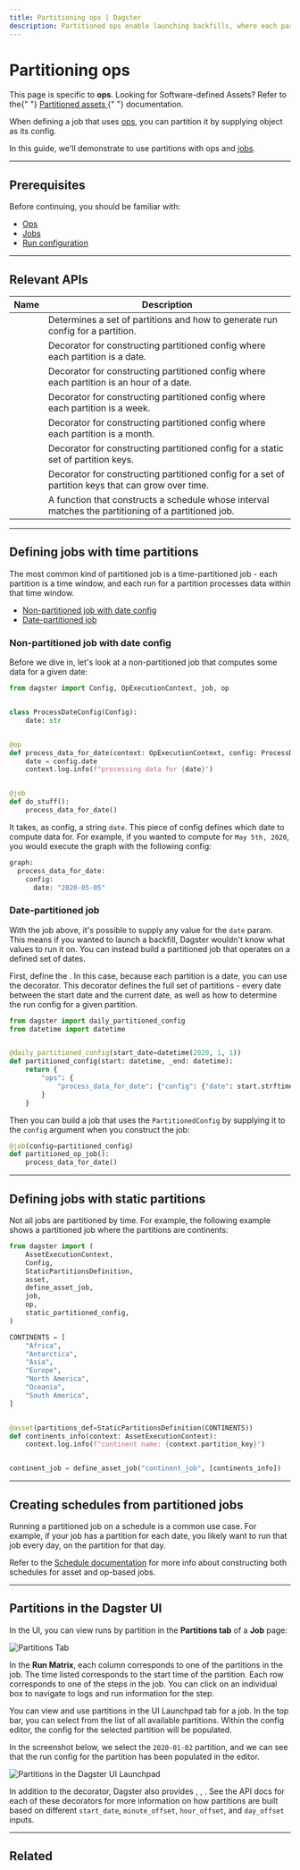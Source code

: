 ```yaml
---
title: Partitioning ops | Dagster
description: Partitioned ops enable launching backfills, where each partition processes a subset of data.
---
```


# Partitioning ops

<Note>
  This page is specific to <strong>ops</strong>. Looking for Software-defined
  Assets? Refer to the{" "}
  <a href="/concepts/partitions-schedules-sensors/partitioning-assets">
    Partitioned assets
  </a>{" "}
  documentation.
</Note>

When defining a job that uses [ops](/concepts/ops-jobs-graphs/ops), you can partition it by supplying <PyObject object="PartitionedConfig" /> object as its config.

In this guide, we'll demonstrate to use partitions with ops and [jobs](/concepts/ops-jobs-graphs/jobs).

---

## Prerequisites

Before continuing, you should be familiar with:

- [Ops](/concepts/ops-jobs-graphs/ops)
- [Jobs](/concepts/ops-jobs-graphs/jobs)
- [Run configuration](/concepts/configuration/config-schema)

---

## Relevant APIs

| Name                                                       | Description                                                                                         |
| ---------------------------------------------------------- | --------------------------------------------------------------------------------------------------- |
| <PyObject object="PartitionedConfig" />                    | Determines a set of partitions and how to generate run config for a partition.                      |
| <PyObject object="daily_partitioned_config" decorator />   | Decorator for constructing partitioned config where each partition is a date.                       |
| <PyObject object="hourly_partitioned_config" decorator />  | Decorator for constructing partitioned config where each partition is an hour of a date.            |
| <PyObject object="weekly_partitioned_config" decorator />  | Decorator for constructing partitioned config where each partition is a week.                       |
| <PyObject object="monthly_partitioned_config" decorator /> | Decorator for constructing partitioned config where each partition is a month.                      |
| <PyObject object="static_partitioned_config" decorator />  | Decorator for constructing partitioned config for a static set of partition keys.                   |
| <PyObject object="dynamic_partitioned_config" decorator /> | Decorator for constructing partitioned config for a set of partition keys that can grow over time.  |
| <PyObject object="build_schedule_from_partitioned_job" />  | A function that constructs a schedule whose interval matches the partitioning of a partitioned job. |

---

## Defining jobs with time partitions

The most common kind of partitioned job is a time-partitioned job - each partition is a time window, and each run for a partition processes data within that time window.

- [Non-partitioned job with date config](#non-partitioned-job-with-date-config)
- [Date-partitioned job](#date-partitioned-job)

### Non-partitioned job with date config

Before we dive in, let's look at a non-partitioned job that computes some data for a given date:

```python file=/concepts/partitions_schedules_sensors/date_config_job.py
from dagster import Config, OpExecutionContext, job, op


class ProcessDateConfig(Config):
    date: str


@op
def process_data_for_date(context: OpExecutionContext, config: ProcessDateConfig):
    date = config.date
    context.log.info(f"processing data for {date}")


@job
def do_stuff():
    process_data_for_date()
```

It takes, as config, a string `date`. This piece of config defines which date to compute data for. For example, if you wanted to compute for `May 5th, 2020`, you would execute the graph with the following config:

```python file=/concepts/partitions_schedules_sensors/config.yaml
graph:
  process_data_for_date:
    config:
      date: "2020-05-05"
```

### Date-partitioned job

With the job above, it's possible to supply any value for the `date` param. This means if you wanted to launch a backfill, Dagster wouldn't know what values to run it on. You can instead build a partitioned job that operates on a defined set of dates.

First, define the <PyObject object="PartitionedConfig"/>. In this case, because each partition is a date, you can use the <PyObject object="daily_partitioned_config" decorator /> decorator. This decorator defines the full set of partitions - every date between the start date and the current date, as well as how to determine the run config for a given partition.

```python file=/concepts/partitions_schedules_sensors/partitioned_job.py startafter=start_partitioned_config endbefore=end_partitioned_config
from dagster import daily_partitioned_config
from datetime import datetime


@daily_partitioned_config(start_date=datetime(2020, 1, 1))
def partitioned_config(start: datetime, _end: datetime):
    return {
        "ops": {
            "process_data_for_date": {"config": {"date": start.strftime("%Y-%m-%d")}}
        }
    }
```

Then you can build a job that uses the `PartitionedConfig` by supplying it to the `config` argument when you construct the job:

```python file=/concepts/partitions_schedules_sensors/partitioned_job.py startafter=start_partitioned_job endbefore=end_partitioned_job
@job(config=partitioned_config)
def partitioned_op_job():
    process_data_for_date()
```

---

## Defining jobs with static partitions

Not all jobs are partitioned by time. For example, the following example shows a partitioned job where the partitions are continents:

```python file=/concepts/partitions_schedules_sensors/static_partitioned_job.py
from dagster import (
    AssetExecutionContext,
    Config,
    StaticPartitionsDefinition,
    asset,
    define_asset_job,
    job,
    op,
    static_partitioned_config,
)

CONTINENTS = [
    "Africa",
    "Antarctica",
    "Asia",
    "Europe",
    "North America",
    "Oceania",
    "South America",
]


@asset(partitions_def=StaticPartitionsDefinition(CONTINENTS))
def continents_info(context: AssetExecutionContext):
    context.log.info(f"continent name: {context.partition_key}")


continent_job = define_asset_job("continent_job", [continents_info])
```

---

## Creating schedules from partitioned jobs

Running a partitioned job on a schedule is a common use case. For example, if your job has a partition for each date, you likely want to run that job every day, on the partition for that day.

Refer to the [Schedule documentation](/concepts/partitions-schedules-sensors/schedules#schedules-from-partitioned-assets-and-jobs) for more info about constructing both schedules for asset and op-based jobs.

---

## Partitions in the Dagster UI

In the UI, you can view runs by partition in the **Partitions tab** of a **Job** page:

<Image
alt="Partitions Tab"
src="/images/concepts/partitions-schedules-sensors/partitions/partitioned-job.png"
width={2662}
height={1618}
/>

In the **Run Matrix**, each column corresponds to one of the partitions in the job. The time listed corresponds to the start time of the partition. Each row corresponds to one of the steps in the job. You can click on an individual box to navigate to logs and run information for the step.

You can view and use partitions in the UI Launchpad tab for a job. In the top bar, you can select from the list of all available partitions. Within the config editor, the config for the selected partition will be populated.

In the screenshot below, we select the `2020-01-02` partition, and we can see that the run config for the partition has been populated in the editor.

<Image
alt="Partitions in the Dagster UI Launchpad"
src="/images/concepts/partitions-schedules-sensors/partitions/launchpad.png"
width={2662}
height={1618}
/>

In addition to the <PyObject object="daily_partitioned_config" decorator /> decorator, Dagster also provides <PyObject object="monthly_partitioned_config" decorator />, <PyObject object="weekly_partitioned_config" decorator />, <PyObject object="hourly_partitioned_config" decorator />. See the API docs for each of these decorators for more information on how partitions are built based on different `start_date`, `minute_offset`, `hour_offset`, and `day_offset` inputs.

---

## Related

<ArticleList>
  <ArticleListItem
    href="/concepts/partitions-schedules-sensors/partitions"
    title="Partitions"
  ></ArticleListItem>
  <ArticleListItem
    href="/concepts/partitions-schedules-sensors/partitioning-assets"
    title="Partitioned assets"
  ></ArticleListItem>
  <ArticleListItem
    href="/concepts/partitions-schedules-sensors/testing-partitions"
    title="Testing partitioned config and jobs"
  ></ArticleListItem>
  <ArticleListItem
    href="/concepts/ops-jobs-graphs/ops"
    title="Ops"
  ></ArticleListItem>
  <ArticleListItem
    href="/concepts/ops-jobs-graphs/jobs"
    title="Jobs"
  ></ArticleListItem>
</ArticleList>
